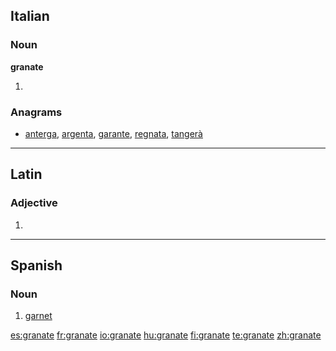 ==Italian==

===Noun===
'''granate''' {{f}}

# {{plural of|[[granata]]|lang=it}}

===Anagrams===
* {{alphagram|aaegnrt}} [[anterga#Italian|anterga]], [[argenta#Italian|argenta]], [[garante#Italian|garante]], [[regnata#Italian|regnata]], [[tangerà#Italian|tangerà]]

----

==Latin==

===Adjective===
{{la-adj-form|granāte}}

# {{inflection of|granatus|granātus|voc|m|s|lang=la}}

----

==Spanish==

===Noun===
{{es-noun-m}}

# [[garnet]]

[[es:granate]]
[[fr:granate]]
[[io:granate]]
[[hu:granate]]
[[fi:granate]]
[[te:granate]]
[[zh:granate]]
